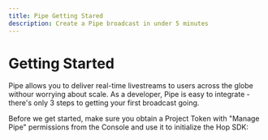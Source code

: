 ```yaml
---
title: Pipe Getting Stared
description: Create a Pipe broadcast in under 5 minutes
---
```


# Getting Started

Pipe allows you to deliver real-time livestreams to users across the globe withour worrying about scale. As a developer, Pipe is easy to integrate - there's only 3 steps to getting your first broadcast going.

Before we get started, make sure you obtain a Project Token with "Manage Pipe" permissions from the Console and use it to initialize the Hop SDK:

